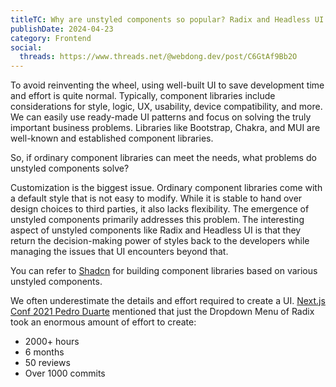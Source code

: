 ```yaml
---
titleTC: Why are unstyled components so popular? Radix and Headless UI as examples
publishDate: 2024-04-23
category: Frontend
social:
  threads: https://www.threads.net/@webdong.dev/post/C6GtAf9Bb2O
---
```


To avoid reinventing the wheel, using well-built UI to save development time and effort is quite normal. Typically, component libraries include considerations for style, logic, UX, usability, device compatibility, and more. We can easily use ready-made UI patterns and focus on solving the truly important business problems. Libraries like Bootstrap, Chakra, and MUI are well-known and established component libraries.

So, if ordinary component libraries can meet the needs, what problems do unstyled components solve?

Customization is the biggest issue. Ordinary component libraries come with a default style that is not easy to modify. While it is stable to hand over design choices to third parties, it also lacks flexibility. The emergence of unstyled components primarily addresses this problem. The interesting aspect of unstyled components like Radix and Headless UI is that they return the decision-making power of styles back to the developers while managing the issues that UI encounters beyond that.

You can refer to [Shadcn](https://ui.shadcn.com/) for building component libraries based on various unstyled components.

We often underestimate the details and effort required to create a UI. [Next.js Conf 2021 Pedro Duarte](https://www.youtube.com/watch?v=lY-RQjWeweo) mentioned that just the Dropdown Menu of Radix took an enormous amount of effort to create:

- 2000+ hours
- 6 months
- 50 reviews
- Over 1000 commits
